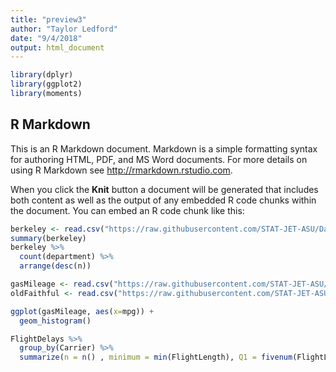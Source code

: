 ```yaml
---
title: "preview3"
author: "Taylor Ledford"
date: "9/4/2018"
output: html_document
---
```


```r
library(dplyr)
library(ggplot2)
library(moments)
```

## R Markdown

This is an R Markdown document. Markdown is a simple formatting syntax for authoring HTML, PDF, and MS Word documents. For more details on using R Markdown see <http://rmarkdown.rstudio.com>.

When you click the **Knit** button a document will be generated that includes both content as well as the output of any embedded R code chunks within the document. You can embed an R code chunk like this:

```r
berkeley <- read.csv("https://raw.githubusercontent.com/STAT-JET-ASU/Datasets/master/Instructor/berkeley.csv")
summary(berkeley)
berkeley %>% 
  count(department) %>% 
  arrange(desc(n))
```


```r
gasMileage <- read.csv("https://raw.githubusercontent.com/STAT-JET-ASU/Datasets/master/Instructor/gasmileage.csv")
oldFaithful <- read.csv("https://raw.githubusercontent.com/STAT-JET-ASU/Datasets/master/Instructor/oldfaithful.csv")

ggplot(gasMileage, aes(x=mpg)) +
  geom_histogram()
```


```r
FlightDelays %>% 
  group_by(Carrier) %>%
  summarize(n = n() , minimum = min(FlightLength), Q1 = fivenum(FlightLength)[2], median = median(FlightLength), Q3 = fivenum(FlightLength)[4], maximum = max(FlightLength))
```